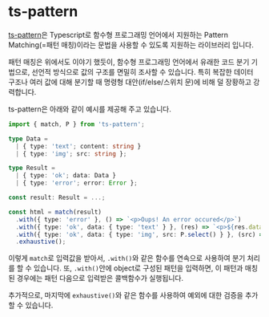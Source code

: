 # ts-pattern

[ts-pattern](https://github.com/gvergnaud/ts-pattern)은 Typescript로 함수형 프로그래밍 언어에서 지원하는 Pattern Matching(=패턴 매칭)이라는 문법을 사용할 수 있도록 지원하는 라이브러리 입니다.

패턴 매칭은 위에서도 이야기 했듯이, 함수형 프로그래밍 언어에서 유래한 코드 분기 기법으로, 선언적 방식으로 값의 구조를 면밀히 조사할 수 있습니다. 특히 복잡한 데이터 구조나 여러 값에 대해 분기할 때 명령형 대안(if/else/스위치 문)에 비해 덜 장황하고 강력합니다.

ts-pattern은 아래와 같이 예시를 제공해 주고 있습니다.

```typescript
import { match, P } from 'ts-pattern';

type Data =
  | { type: 'text'; content: string }
  | { type: 'img'; src: string };

type Result =
  | { type: 'ok'; data: Data }
  | { type: 'error'; error: Error };

const result: Result = ...;

const html = match(result)
  .with({ type: 'error' }, () => `<p>Oups! An error occured</p>`)
  .with({ type: 'ok', data: { type: 'text' } }, (res) => `<p>${res.data.content}</p>`)
  .with({ type: 'ok', data: { type: 'img', src: P.select() } }, (src) => `<img src=${src} />`)
  .exhaustive();
```

이렇게 `match`로 입력값을 받아서, `.with()`와 같은 함수를 연속으로 사용하여 분기 처리를 할 수 있습니다. 또, `.with()`안에 object로 구성된 패턴을 입력하면, 이 패턴과 매칭된 경우에는 패턴 다음으로 입력받은 콜백함수가 실행됩니다.

추가적으로, 마지막에 `exhaustive()`와 같은 함수를 사용하여 예외에 대한 검증을 추가할 수 있습니다.
